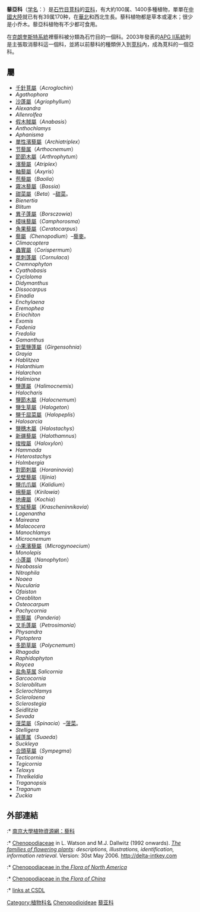 {{Automatic Taxobox 
| image = Arthrocnemum-perenne01.jpg
| image_caption = [[節藜|節藜]]（''Arthrocnemum perenne''）
| taxon= Chenopodioideae
| authority=[[Burnett|Burnett]], 1835
| subdivision = 
[[#屬|詳見內文]]
}}
'''藜亞科'''（[[学名|学名]]：{{lang|la|Chenopodioideae}}）是[[石竹目|石竹目]][[莧科|莧科]]的[[亚科|亚科]]，有大約100属、1400多種植物，單單在[[中國大陸|中國大陸]]就已有有39属170种，在[[華北|華北]]和西北生長。藜科植物都是草本或灌木；很少是小乔木。藜亞科植物有不少都可食用。

在[[克朗奎斯特系統|克朗奎斯特系統]]裡藜科被分類為石竹目的一個科。2003年發表的[[APG_II系統|APG II系統]]則是主張取消藜科這一個科，並將以前藜科的種類併入到[[莧科|莧科]]內，成為莧科的一個亞科。

== 屬 ==
*[[千針莧屬|千針莧屬]]（''Acroglochin''）
*''Agathophora''
*[[沙蓬屬|沙蓬屬]]（''Agriophyllum''）
*''Alexandra''
*''Allenrolfea''
*[[假木賊屬|假木賊屬]]（''Anabasis''）
*''Anthochlamys''
*''Aphanisma''
*[[單性濱藜屬|單性濱藜屬]]（''Archiatriplex''）
*[[节藜属|节藜属]]（''Arthocnemum''）
*[[節節木屬|節節木屬]]（''Arthrophytum''）
*[[濱藜屬|濱藜屬]]（''Atriplex''）
*[[軸藜屬|軸藜屬]]（''Axyris''）
*[[苞藜屬|苞藜屬]]（''Baolia''）
*[[霧冰藜屬|霧冰藜屬]]（''Bassia''）
*[[甜菜屬|甜菜屬]]（''Beta''）–[[甜菜|甜菜]]。
*''Bienertia''
*''Blitum''
*[[異子蓬屬|異子蓬屬]]（''Borsczowia''）
*[[樟味藜屬|樟味藜屬]]（''Camphorosma''）
*[[角果藜屬|角果藜屬]]（''Ceratocarpus''）
*[[藜屬|藜屬]]''（Chenopodium''）–[[藜麥|藜麥]]。
*''Climacoptera''
*[[蟲實屬|蟲實屬]]（''Corispermum''）
*[[單刺蓬屬|單刺蓬屬]]（''Cornulaca''）
*''Cremnophyton''
*''Cyathobasis''
*''Cycloloma''     
*''Didymanthus''
*''Dissocarpus''
*''Einadia''
*''Enchylaena''
*''Eremophea''
*''Eriochiton''
*''Exomis''
*''Fadenia''
*''Fredolia''
*''Gamanthus''
*[[對葉鹽蓬屬|對葉鹽蓬屬]]（''Girgensohnia''）
*''Grayia''
*''Hablitzea''
*''Halanthium''
*''Halarchon''
*''Halimione''
*[[鹽蓬屬|鹽蓬屬]]（''Halimocnemis''）
*''Halocharis''
*[[鹽節木屬|鹽節木屬]]（''Halocnemum''）
*[[鹽生草屬|鹽生草屬]]（''Halogeton''）
*[[鹽千屈菜屬|鹽千屈菜屬]]（''Halopeplis''）
*''Halosarcia''
*[[鹽穗木屬|鹽穗木屬]]（''Halostachys''）
*[[新疆藜屬|新疆藜屬]]（''Halothamnus''）
*[[梭梭屬|梭梭屬]]（''Haloxylon''）
*''Hammada''
*''Heterostachys''
*''Holmbergia''
*[[對節刺屬|對節刺屬]]（''Horaninovia''）
*[[戈壁藜屬|戈壁藜屬]]（''Iljinia''）
*[[鹽爪爪屬|鹽爪爪屬]]（''Kalidium''）
*[[棉藜屬|棉藜屬]]（''Kirilowia''）
*[[地膚屬|地膚屬]]（''Kochia''）
*[[駝絨藜屬|駝絨藜屬]]（''Krascheninnikovia''）
*''Lagenantha''
*''Maireana''
*''Malacocera''
*''Manochlamys''
*''Microcnemum''
*[[小果濱藜屬|小果濱藜屬]]（''Microgynoecium''）
*''Monolepis''
*[[小蓬屬|小蓬屬]]（''Nanophyton''）
*''Neobassia''
*''Nitrophila''
*''Noaea''
*''Nucularia''
*''Ofaiston''
*''Oreobliton''
*''Osteocarpum''
*''Pachycornia''
*[[兜藜屬|兜藜屬]]（''Panderia''）
*[[叉毛蓬屬|叉毛蓬屬]]（''Petrosimonia''）
*''Physandra''
*''Piptoptera''
*[[多節草屬|多節草屬]]（''Polycnemum''）
*''Rhagodia''
*''Raphidophyton''
*''Roycea''
*[[盐角草属|盐角草属]] ''Salicornia''
*''Sarcocornia''
*''Scleroblitum''
*''Sclerochlamys''
*''Sclerolaena''
*''Sclerostegia''
*''Seidlitzia''
*''Sevada''
*[[菠菜屬|菠菜屬]]（''Spinacia''）–[[菠菜|菠菜]]。
*''Stelligera''
*[[碱蓬属|碱蓬属]]（''Suaeda''）
*''Suckleya''
*[[合頭草屬|合頭草屬]]（''Sympegma''）
*''Tecticornia''
*''Tegicornia''
*''Teloxys''
*''Threlkeldia''
*''Traganopsis''
*''Traganum''
*''Zuckia''

== 外部連結 ==
:* [http://www.nju.edu.cn/njuc/plantsweb/families/like.htm 南京大學植物資源網：藜科] {{Wayback|url=http://www.nju.edu.cn/njuc/plantsweb/families/like.htm |date=20061216172814 }}
:* [http://delta-intkey.com/angio/www/chenopod.htm Chenopodiaceae]{{Wayback|url=http://delta-intkey.com/angio/www/chenopod.htm |date=20060320032520 }} in L. Watson and M.J. Dallwitz (1992 onwards). ''[http://delta-intkey.com/angio/ The families of flowering plants]{{Wayback|url=http://delta-intkey.com/angio/ |date=20070103200438 }}: descriptions, illustrations, identification, information retrieval.'' Version: 30st May 2006. http://delta-intkey.com{{Wayback|url=http://delta-intkey.com/ |date=20070103200438 }} 
:* [http://www.efloras.org/florataxon.aspx?flora_id=1&taxon_id=10185 Chenopodiaceae in the ''Flora of North America'']{{Wayback|url=http://www.efloras.org/florataxon.aspx?flora_id=1&taxon_id=10185 |date=20130729082537 }}
:* [http://www.efloras.org/florataxon.aspx?flora_id=2&taxon_id=10185 Chenopodiaceae in the ''Flora of China'']{{Wayback|url=http://www.efloras.org/florataxon.aspx?flora_id=2&taxon_id=10185 |date=20130729073719 }}
:* [http://www.csdl.tamu.edu/FLORA/cgi/gateway_family?fam=Chenopodiaceae links at CSDL]{{Wayback|url=http://www.csdl.tamu.edu/FLORA/cgi/gateway_family?fam=Chenopodiaceae |date=20061231152337 }}

{{Authority control}}
{{Taxonbar|from=Q1070132}}


[[Category:植物科名|Category:植物科名]]
[[Category:苋科|Chenopodioideae]]
[[Category:藜亚科|]]